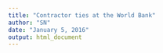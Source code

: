 ```yaml
---
title: "Contractor ties at the World Bank"
author: "SN"
date: "January 5, 2016"
output: html_document
---
```


